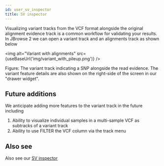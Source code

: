 ```yaml
---
id: user_sv_inspector
title: SV inspector
---
```





Visualizing variant tracks from the VCF format alongside the original alignment evidence track is a common workflow for validating your results. In JBrowse 2 we can open a variant track and an alignments track as shown below


<img alt="Variant with alignments" src={useBaseUrl('img/variant_with_pileup.png')} />

Figure: The variant track indicating a SNP alongside the read evidence. The variant feature details are also shown on the right-side of the screen in our "drawer widget".



## Future additions


We anticipate adding more features to the variant track in the future including


1) Ability to visualize individual samples in a multi-sample VCF as subtracks of a variant track
2) Ability to use FILTER the VCF column via the track menu


## Also see


Also see our [SV inspector](user_sv_inspector)
